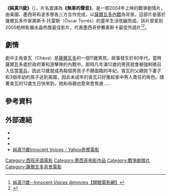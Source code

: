 {{Infobox film
| name           = 純真11歲<br>Voces Inocentes
| image          = Voces inocentes Poster.jpeg
| alt            = 
| caption        = 
| director       = {{link-en|路易斯·曼多基|Luis Mandoki}}
| producer       = {{link-en|勞倫斯·本德|Lawrence Bender}}<br>路易斯·曼多基<br>亞歷杭德羅·索伯隆·庫里
| writer         = 路易斯·曼多基<br>奧斯卡·托雷斯
| based_on       = 奧斯卡·托雷斯
| starring       = 卡洛斯·帕迪拉<br>{{link-en|蕾奧娜·瓦雷拉|Leonor Varela}}<br>祖娜·普里姆斯
| music          = {{link-en|安德烈·阿布賈姆拉|André Abujamra}}
| cinematography = 胡安·魯伊斯·安恰亞
| editing        = 阿列什卡·費雷羅
| studio         = Santo Domingo Films<br>Lawrence Bender Productions<br>MUVI Films<br>Altavista Films
| distributor    = [[獅門娛樂|獅門娛樂]] <small>(薩爾瓦多)</small><br>[[20世紀福斯|20世紀福斯]] <small>(國際)</small><br>[[Polychrome_Pictures|Polychrome Pictures]] <small>(U.S.A release)</small>
| released       = {{Film date|2004|09|16|多倫多電影節|df=y|2005|01|28|墨西哥|2005|11|14|美國}}
| runtime        = 106分鐘
| country        = [[墨西哥|墨西哥]]<br>[[美國|美國]]<br>[[波多黎各|波多黎各]]
| language       = 西班牙文
| budget         = 
| gross          = $5,044,000 <small></small><br>$837,000 <small>(美國)</small>
}}

'''《純真11歲》'''（''{{lang-es|Voces inocentes}}''），片名直譯為'''《無辜的聲音》'''，是一部2004年上映的戰爭劇情片，由美國、墨西哥和波多黎各三方合作完成，以[[薩爾瓦多內戰|薩爾瓦多內戰]]為背景。這部片是基於薩爾瓦多作家奧斯卡·托雷斯（Óscar Torres）的童年生活改編而成。該片曾拿到2005柏林影展水晶熊獎最佳影片，代表墨西哥參賽奧斯卡最佳外語片<ref>[http://app2.atmovies.com.tw/film/fiel50387914/ 純真11歲--Innocent Voices @movies【開眼電影網】]</ref><ref>{{cite news|last=Soares|first=Andre|title=Brief Movie Review: INNOCENT VOICES|url=http://www.altfg.com/blog/film-reviews/innocent-voices-luis-mandoki/|accessdate=30 May 2013|newspaper=Alt Film Guide|date=20 March 2005}}</ref>。

==劇情==
劇中主角查瓦（Chava）是[[薩爾瓦多|薩爾瓦多]]的一個11歲男孩，故事發生於80年代，當時薩爾瓦多處於政府軍和游擊隊的內戰中。那時凡年滿12歲的男孩就會被強制徵召入伍當[[童兵|童兵]]，因此12歲就成為每個男孩子不願面臨的年紀。查瓦的父親拋下妻子和3個年幼的孩子逃到美國，因此未成年的查瓦只好擔起家中男人責任的角色。隨著查瓦的12歲生日快來到，她和母親也愈來愈焦慮……

==參考資料==
{{reflist}}

==外部連結==
* {{IMDB title|id=0387914|title=Voces inocentes}}
* {{rotten-tomatoes|innocent_voices|Innocent Voices}}
* {{Metacritic film|innocent-voices|Innocent Voices}}
*[https://movies.yahoo.com.tw/movieinfo_main.html/id=1240 純真11歲Innocent Voices - Yahoo奇摩電影]

[[Category:西班牙語電影|Category:西班牙語電影]]
[[Category:墨西哥电影作品|Category:墨西哥电影作品]]
[[Category:戰爭劇情片|Category:戰爭劇情片]]
[[Category:薩爾瓦多背景電影|Category:薩爾瓦多背景電影]]